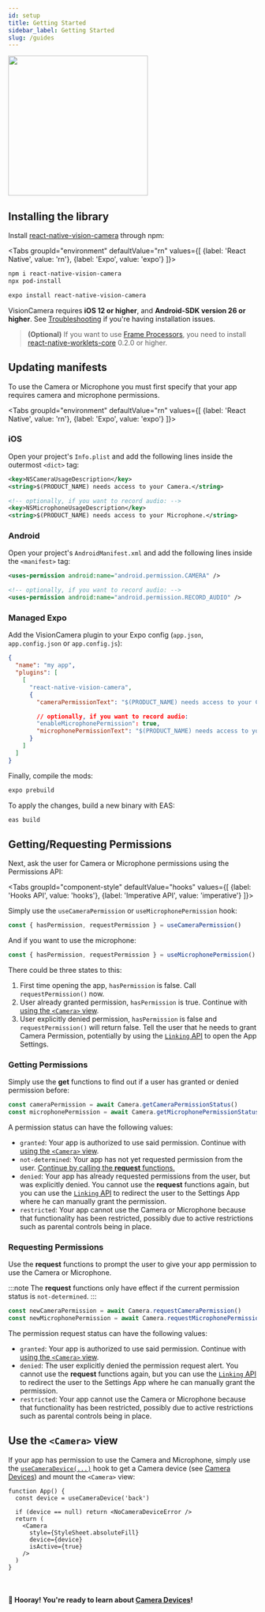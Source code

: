```yaml
---
id: setup
title: Getting Started
sidebar_label: Getting Started
slug: /guides
---
```



<div class="image-container">
  <img width="283" src={useBaseUrl("img/example_intro.png")} />
</div>

## Installing the library

Install [react-native-vision-camera](https://www.npmjs.com/package/react-native-vision-camera) through npm:

<Tabs
  groupId="environment"
  defaultValue="rn"
  values={[
    {label: 'React Native', value: 'rn'},
    {label: 'Expo', value: 'expo'}
  ]}>
<TabItem value="rn">

```bash
npm i react-native-vision-camera
npx pod-install
```

</TabItem>

<TabItem value="expo">

```bash
expo install react-native-vision-camera
```

</TabItem>
</Tabs>

VisionCamera requires **iOS 12 or higher**, and **Android-SDK version 26 or higher**. See [Troubleshooting](/docs/guides/troubleshooting) if you're having installation issues.

> **(Optional)** If you want to use [Frame Processors](/docs/guides/frame-processors), you need to install [react-native-worklets-core](https://github.com/margelo/react-native-worklets-core) 0.2.0 or higher.

## Updating manifests

To use the Camera or Microphone you must first specify that your app requires camera and microphone permissions.

<Tabs
  groupId="environment"
  defaultValue="rn"
  values={[
    {label: 'React Native', value: 'rn'},
    {label: 'Expo', value: 'expo'}
  ]}>
<TabItem value="rn">

### iOS

Open your project's `Info.plist` and add the following lines inside the outermost `<dict>` tag:

```xml
<key>NSCameraUsageDescription</key>
<string>$(PRODUCT_NAME) needs access to your Camera.</string>

<!-- optionally, if you want to record audio: -->
<key>NSMicrophoneUsageDescription</key>
<string>$(PRODUCT_NAME) needs access to your Microphone.</string>
```

### Android

Open your project's `AndroidManifest.xml` and add the following lines inside the `<manifest>` tag:

```xml
<uses-permission android:name="android.permission.CAMERA" />

<!-- optionally, if you want to record audio: -->
<uses-permission android:name="android.permission.RECORD_AUDIO" />
```

</TabItem>
<TabItem value="expo">

### Managed Expo

Add the VisionCamera plugin to your Expo config (`app.json`, `app.config.json` or `app.config.js`):

```json
{
  "name": "my app",
  "plugins": [
    [
      "react-native-vision-camera",
      {
        "cameraPermissionText": "$(PRODUCT_NAME) needs access to your Camera.",

        // optionally, if you want to record audio:
        "enableMicrophonePermission": true,
        "microphonePermissionText": "$(PRODUCT_NAME) needs access to your Microphone."
      }
    ]
  ]
}
```

Finally, compile the mods:

```bash
expo prebuild
```

To apply the changes, build a new binary with EAS:

```bash
eas build
```

</TabItem>
</Tabs>

## Getting/Requesting Permissions

Next, ask the user for Camera or Microphone permissions using the Permissions API:


<Tabs
  groupId="component-style"
  defaultValue="hooks"
  values={[
    {label: 'Hooks API', value: 'hooks'},
    {label: 'Imperative API', value: 'imperative'}
  ]}>
<TabItem value="hooks">

Simply use the `useCameraPermission` or `useMicrophonePermission` hook:

```ts
const { hasPermission, requestPermission } = useCameraPermission()
```

And if you want to use the microphone:

```ts
const { hasPermission, requestPermission } = useMicrophonePermission()
```

There could be three states to this:

1. First time opening the app, `hasPermission` is false. Call `requestPermission()` now.
2. User already granted permission, `hasPermission` is true. Continue with [using the `<Camera>` view](#use-the-camera-view).
3. User explicitly denied permission, `hasPermission` is false and `requestPermission()` will return false. Tell the user that he needs to grant Camera Permission, potentially by using the [`Linking` API](https://reactnative.dev/docs/linking#opensettings) to open the App Settings.

</TabItem>
<TabItem value="imperative">


### Getting Permissions

Simply use the **get** functions to find out if a user has granted or denied permission before:

```ts
const cameraPermission = await Camera.getCameraPermissionStatus()
const microphonePermission = await Camera.getMicrophonePermissionStatus()
```

A permission status can have the following values:

* `granted`: Your app is authorized to use said permission. Continue with [using the `<Camera>` view](#use-the-camera-view).
* `not-determined`: Your app has not yet requested permission from the user. [Continue by calling the **request** functions.](#requesting-permissions)
* `denied`: Your app has already requested permissions from the user, but was explicitly denied. You cannot use the **request** functions again, but you can use the [`Linking` API](https://reactnative.dev/docs/linking#opensettings) to redirect the user to the Settings App where he can manually grant the permission.
* `restricted`: Your app cannot use the Camera or Microphone because that functionality has been restricted, possibly due to active restrictions such as parental controls being in place.

### Requesting Permissions

Use the **request** functions to prompt the user to give your app permission to use the Camera or Microphone.

:::note
The **request** functions only have effect if the current permission status is `not-determined`.
:::

```ts
const newCameraPermission = await Camera.requestCameraPermission()
const newMicrophonePermission = await Camera.requestMicrophonePermission()
```

The permission request status can have the following values:

* `granted`: Your app is authorized to use said permission. Continue with [using the `<Camera>` view](#use-the-camera-view).
* `denied`: The user explicitly denied the permission request alert. You cannot use the **request** functions again, but you can use the [`Linking` API](https://reactnative.dev/docs/linking#opensettings) to redirect the user to the Settings App where he can manually grant the permission.
* `restricted`: Your app cannot use the Camera or Microphone because that functionality has been restricted, possibly due to active restrictions such as parental controls being in place.

</TabItem>
</Tabs>

## Use the `<Camera>` view

If your app has permission to use the Camera and Microphone, simply use the [`useCameraDevice(...)`](/docs/api#usecameradevice) hook to get a Camera device (see [Camera Devices](/docs/guides/devices)) and mount the `<Camera>` view:

```tsx
function App() {
  const device = useCameraDevice('back')

  if (device == null) return <NoCameraDeviceError />
  return (
    <Camera
      style={StyleSheet.absoluteFill}
      device={device}
      isActive={true}
    />
  )
}
```

<br />

#### 🎉 Hooray! You're ready to learn about [Camera Devices](/docs/guides/devices)!
